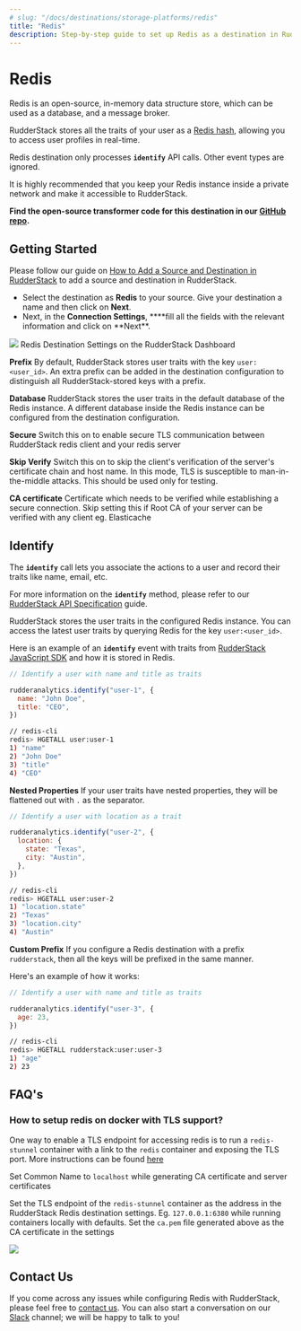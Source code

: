 ```yaml
---
# slug: "/docs/destinations/storage-platforms/redis"
title: "Redis"
description: Step-by-step guide to set up Redis as a destination in RudderStack.
---
```


# Redis

Redis is an open-source, in-memory data structure store, which can be used as a database, and a message broker.

RudderStack stores all the traits of your user as a [Redis hash](https://redis.io/commands/hset), allowing you to access user profiles in real-time.

<div class="infoBlock">

Redis destination only processes **`identify`** API calls. Other event types are ignored.

</div>

<div class="warningBlock">

It is highly recommended that you keep your Redis instance inside a private network and make it accessible to RudderStack.

</div>

<div class="successBlock">

  **Find the open-source transformer code for this destination in our <a href="https://github.com/rudderlabs/rudder-transformer/tree/master/v0/destinations/redis">GitHub repo</a>.**
</div>

## Getting Started

<div class="infoBlock">

Please follow our guide on <a href="https://rudderstack.com/docs/connections/adding-source-and-destination-rudderstack/">How to Add a Source and Destination in RudderStack</a> to add a source and destination in RudderStack.

</div>

- Select the destination as **Redis** to your source. Give your destination a name and then click on **Next**.
- Next, in the **Connection Settings**, \***\*fill all the fields with the relevant information and click on **Next\*\*.

<img src="../../../../images/assets/screenshot-2020-11-02-at-1.51.36-pm.png" />
<span class="imageTitle">Redis Destination Settings on the RudderStack Dashboard</span>

**Prefix**
By default, RudderStack stores user traits with the key `user:<user_id>`. An extra prefix can be added in the destination configuration to distinguish all RudderStack-stored keys with a prefix.

**Database**
RudderStack stores the user traits in the default database of the Redis instance. A different database inside the Redis instance can be configured from the destination configuration.

**Secure**
Switch this on to enable secure TLS communication between RudderStack redis client and your redis server

**Skip Verify**
Switch this on to skip the client's verification of the server's certificate chain and host name. In this mode, TLS is susceptible to man-in-the-middle attacks. This should be used only for testing.

**CA certificate**
Certificate which needs to be verified while establishing a secure connection. Skip setting this if Root CA of your server can be verified with any client eg. Elasticache

## Identify

The **`identify`** call lets you associate the actions to a user and record their traits like name, email, etc.

<div class="infoBlock">

For more information on the **`identify`** method, please refer to our <a href="https://rudderstack.com/docs/rudderstack-api">RudderStack API Specification</a> guide.

</div>

RudderStack stores the user traits in the configured Redis instance. You can access the latest user traits by querying Redis for the key `user:<user_id>`.

Here is an example of an **`identify`** event with traits from [RudderStack JavaScript SDK](https://rudderstack.com/docs/rudderstack-sdk-integration-guides/rudderstack-javascript-sdk) and how it is stored in Redis.

```javascript
// Identify a user with name and title as traits

rudderanalytics.identify("user-1", {
  name: "John Doe",
  title: "CEO",
})
```

```bash
// redis-cli
redis> HGETALL user:user-1
1) "name"
2) "John Doe"
3) "title"
4) "CEO"
```

**Nested Properties**
If your user traits have nested properties, they will be flattened out with `.` as the separator.

```javascript
// Identify a user with location as a trait

rudderanalytics.identify("user-2", {
  location: {
    state: "Texas",
    city: "Austin",
  },
})
```

```bash
// redis-cli
redis> HGETALL user:user-2
1) "location.state"
2) "Texas"
3) "location.city"
4) "Austin"
```

**Custom Prefix**
If you configure a Redis destination with a prefix `rudderstack`, then all the keys will be prefixed in the same manner.

Here's an example of how it works:

```javascript
// Identify a user with name and title as traits

rudderanalytics.identify("user-3", {
  age: 23,
})
```

```bash
// redis-cli
redis> HGETALL rudderstack:user:user-3
1) "age"
2) 23
```

## FAQ's

### How to setup redis on docker with TLS support?

One way to enable a TLS endpoint for accessing redis is to run a `redis-stunnel` container with a link to the `redis` container and exposing the TLS port. More instructions can be found [here](https://hub.docker.com/r/runnable/redis-stunnel/)

<div class="infoBlock">

Set Common Name to `localhost` while generating CA certificate and server certificates

</div>

Set the TLS endpoint of the `redis-stunnel` container as the address in the RudderStack Redis destination settings. Eg. `127.0.0.1:6380` while running containers locally with defaults. Set the `ca.pem` file generated above as the CA certificate in the settings

<img src="../../../../images/assets/image (37).png" />

## Contact Us

If you come across any issues while configuring Redis with RudderStack, please feel free to [contact us](mailto:%20docs@rudderstack.com). You can also start a conversation on our [Slack](https://rudderstack.com/join-rudderstack-slack-community) channel; we will be happy to talk to you!
